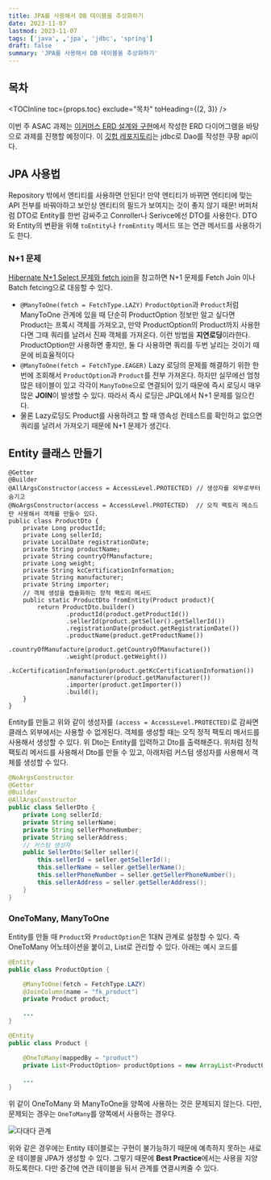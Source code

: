 ```yaml
---
title: JPA를 사용해서 DB 테이블을 추상화하기
date: 2023-11-07
lastmod: 2023-11-07
tags: ['java', ,'jpa', 'jdbc', 'spring']
draft: false
summary: 'JPA를 사용해서 DB 테이블을 추상화하기'
---
```


## 목차

<TOCInline toc={props.toc} exclude="목차" toHeading={(2, 3)} />

이번 주 ASAC 과제는 [이커머스 ERD 설계와 구현](/blog/project/project-ecommerce)에서 작성한 ERD 다이어그램을 바탕으로 과제를 진행할 예정이다.
이 [깃헙 레포지토리](https://github.com/haxr369/sol-coupang-restAPI)는 jdbc로 Dao를 작성한 쿠팡 api이다.

## JPA 사용법

Repository 밖에서 엔티티를 사용하면 안된다! 만약 엔티티가 바뀌면 엔티티에 맞는 API 전부를 바꿔야하고 보안상 엔티티의 필드가 보여지는 것이 좋지 않기 때문!
버퍼처럼 DTO로 Entity를 한번 감싸주고 Conroller나 Serivce에선 DTO를 사용한다. DTO와 Entity의 변환을 위해 `toEntity`나 `fromEntity` 메서드 또는 연관 메서드를 사용하기도 한다.

### N+1 문제

[Hibernate N+1 Select 문제와 fetch join](/blog/spring/spring-jpa-np1)을 참고하면 N+1 문제를 Fetch Join 이나 Batch fetcing으로 대응할 수 있다.

- `@ManyToOne(fetch = FetchType.LAZY)` `ProductOption`과 `Product`처럼 ManyToOne 관계에 있을 때 단순히 ProductOption 정보만 알고 싶다면 Product는 프록시 객체를 가져오고, 만약 ProductOption의 Product까지 사용한다면 그때 쿼리를 날려서 진짜 객체를 가져온다.
  이런 방법을 **지연로딩**이라한다. ProductOption만 사용하면 좋지만, 둘 다 사용하면 쿼리를 두번 날리는 것이기 때문에 비효율적이다
- `@ManyToOne(fetch = FetchType.EAGER)` Lazy 로딩의 문제를 해결하기 위한 한번에 조회해서 `ProductOption`과 `Product`를 전부 가져온다. 하지만 실무에선 엄청 많은 테이블이 있고 각각이 `ManyToOne`으로 연결되어 있기 때문에 즉시 로딩시 매우 많은 **JOIN**이 발생할 수 있다. 따라서 즉시 로딩은 JPQL에서 N+1 문제를 일으킨다.
- 물론 Lazy로딩도 Product를 사용하려고 할 때 영속성 컨테스트를 확인하고 없으면 쿼리를 날려서 가져오기 때문에 N+1 문제가 생긴다.

## Entity 클래스 만들기

```java:ProductDto
@Getter
@Builder
@AllArgsConstructor(access = AccessLevel.PROTECTED) // 생성자를 외부로부터 숨기고
@NoArgsConstructor(access = AccessLevel.PROTECTED)  // 오직 팩토리 메소드만 사용해서 객체를 만들수 있다.
public class ProductDto {
    private Long productId;
    private Long sellerId;
    private LocalDate registrationDate;
    private String productName;
    private String countryOfManufacture;
    private Long weight;
    private String kcCertificationInformation;
    private String manufacturer;
    private String importer;
    // 객체 생성을 캡슐화하는 정적 팩토리 메서드
    public static ProductDto fromEntity(Product product){
        return ProductDto.builder()
                .productId(product.getProductId())
                .sellerId(product.getSeller().getSellerId())
                .registrationDate(product.getRegistrationDate())
                .productName(product.getProductName())
                .countryOfManufacture(product.getCountryOfManufacture())
                .weight(product.getWeight())
                .kcCertificationInformation(product.getKcCertificationInformation())
                .manufacturer(product.getManufacturer())
                .importer(product.getImporter())
                .build();
    }
}
```

Entity를 만들고 위와 같이 생성자를 `(access = AccessLevel.PROTECTED)`로 감싸면 클래스 외부에서는 사용할 수 없게된다.
객체를 생성할 때는 오직 정적 팩토리 메서드를 사용해서 생성할 수 있다. 위 Dto는 Entity를 입력하고 Dto를 출력해준다.
위처럼 정적 팩토리 메서드를 사용해서 Dto를 만들 수 있고, 아래처럼 커스텀 생성자를 사용해서 객체를 생성할 수 있다.

```java:SellerDto.java
@NoArgsConstructor
@Getter
@Builder
@AllArgsConstructor
public class SellerDto {
    private Long sellerId;
    private String sellerName;
    private String sellerPhoneNumber;
    private String sellerAddress;
    // 커스텀 생성자
    public SellerDto(Seller seller){
        this.sellerId = seller.getSellerId();
        this.sellerName = seller.getSellerName();
        this.sellerPhoneNumber = seller.getSellerPhoneNumber();
        this.sellerAddress = seller.getSellerAddress();
    }
}
```

### OneToMany, ManyToOne

Entity를 만들 때 `Product`와 `ProductOption`은 1대N 관계로 설정할 수 있다. 즉 OneToMany 어노테이션을 붙이고, List로 관리할 수 있다. 아래는 예시 코드를

```java:one2many.java
@Entity
public class ProductOption {

    @ManyToOne(fetch = FetchType.LAZY)
    @JoinColumn(name = "fk_product")
    private Product product;

    ...
}

@Entity
public class Product {

    @OneToMany(mappedBy = "product")
    private List<ProductOption> productOptions = new ArrayList<ProductOption>();

    ...
}
```

위 같이 OneToMany 와 ManyToOne을 양쪽에 사용하는 것은 문제되지 않는다. 다만, 문제되는 경우는 `OneToMany`를 양쪽에서 사용하는 경우다.

<img src="/static/images/java/java-one-to-many.png" alt="다대다 관계" />

위와 같은 경우에는 Entity 테이블로는 구현이 불가능하기 때문에 예측하지 못하는 새로운 테이블을 JPA가 생성할 수 있다. 그렇기 때문에 **Best Practice**에서는 사용을 지양하도록한다.
다만 중간에 연관 테이블을 둬서 관계를 연결시켜줄 수 있다.

